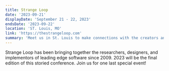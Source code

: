 ```yaml
---
title: Strange Loop
date: '2023-09-21'
displayDate: 'September 21 - 22, 2023'
endsDate: '2023-09-22'
location: 'ST. Louis, MO'
link: 'https://thestrangeloop.com'
summary: 'Meet us in St. Louis to make connections with the creators and users of the languages, libraries, tools, and techniques at the forefront of the industry.'
---
```


Strange Loop has been bringing together the researchers, designers, and implementors of leading edge software since 2009. 2023 will be the final edition of this storied conference. Join us for one last special event!
